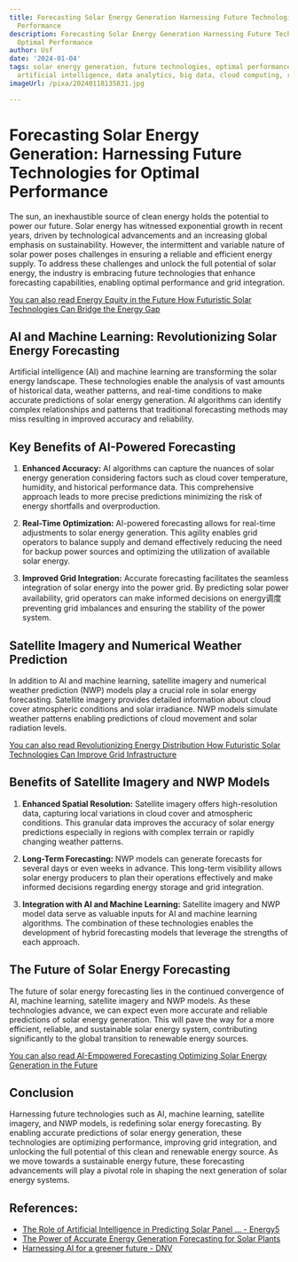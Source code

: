 ```yaml
---
title: Forecasting Solar Energy Generation Harnessing Future Technologies for Optimal
  Performance
description: Forecasting Solar Energy Generation Harnessing Future Technologies for
  Optimal Performance
author: Usf
date: '2024-01-04'
tags: solar energy generation, future technologies, optimal performance, machine learning,
  artificial intelligence, data analytics, big data, cloud computing, renewable energy
imageUrl: /pixa/20240118135831.jpg

---
```

# **Forecasting Solar Energy Generation: Harnessing Future  Technologies for Optimal Performance**

The sun, an inexhaustible source of clean energy holds the  potential to power our future. Solar energy has witnessed exponential growth in recent years, driven by technological advancements and an increasing global emphasis on sustainability. However, the intermittent  and variable nature of solar power poses challenges  in ensuring a reliable and efficient energy supply. To  address these challenges and unlock the full potential of solar energy, the industry is embracing future  technologies that enhance forecasting capabilities, enabling optimal performance and grid integration.

[You can also read Energy Equity in the Future  How Futuristic Solar Technologies Can Bridge the Energy Gap](Energy%20Equity%20in%20the%20Future%20How%20Futuristic%20Solar%20Technologies%20Can%20Bridge%20the%20Energy%20Gap)


## **AI and Machine Learning: Revolutionizing Solar Energy  Forecasting**

Artificial intelligence (AI)  and  machine learning are transforming the solar energy landscape. These technologies enable the analysis of vast  amounts of  historical  data, weather patterns,  and real-time conditions to make accurate predictions of solar energy  generation. AI  algorithms can identify complex relationships and patterns that traditional forecasting methods may miss resulting in improved accuracy and reliability.

##  **Key Benefits of AI-Powered Forecasting**

1. **Enhanced Accuracy:**  AI algorithms  can capture the nuances  of solar energy generation considering factors such as cloud cover temperature, humidity,  and historical performance data. This comprehensive approach leads  to more  precise predictions minimizing the risk of energy shortfalls and  overproduction.

2. **Real-Time Optimization:**  AI-powered forecasting allows for real-time adjustments to solar energy  generation. This agility enables grid operators to balance supply and demand effectively  reducing the need for backup power sources and optimizing the  utilization of available solar energy.

3. **Improved Grid  Integration:** Accurate forecasting facilitates  the seamless integration  of solar energy  into the power  grid. By  predicting solar power availability,  grid operators can make informed decisions on energy调度 preventing  grid imbalances and ensuring the stability  of the power system.

## **Satellite Imagery and Numerical Weather Prediction**

In addition to AI and machine  learning, satellite imagery  and numerical weather prediction  (NWP) models  play a crucial role in solar energy forecasting. Satellite imagery provides detailed information  about  cloud cover atmospheric  conditions and solar irradiance. NWP models simulate weather patterns enabling predictions of cloud movement and solar radiation levels.

[You can also read Revolutionizing Energy Distribution How Futuristic Solar Technologies Can Improve Grid Infrastructure](Revolutionizing%20Energy%20Distribution%20How%20Futuristic%20Solar%20Technologies%20Can%20Improve%20Grid%20Infrastructure)


## **Benefits of Satellite Imagery and NWP  Models**

1. **Enhanced Spatial Resolution:** Satellite imagery offers high-resolution data, capturing  local variations in cloud cover  and atmospheric conditions. This granular data improves the accuracy of  solar energy predictions especially in regions with complex terrain or  rapidly changing weather patterns.

2. **Long-Term Forecasting:** NWP models can generate forecasts for several days or even weeks in advance. This long-term visibility allows solar energy producers to  plan their operations effectively and make informed decisions regarding energy storage and grid integration.

3. **Integration with AI and Machine  Learning:** Satellite imagery and NWP model data  serve as valuable inputs for AI and machine learning algorithms. The combination of these technologies enables the  development of  hybrid forecasting models that leverage the strengths of  each approach.

## **The Future of Solar Energy Forecasting**

The future of solar energy  forecasting lies in the continued convergence of AI, machine learning, satellite imagery  and NWP models. As these technologies advance, we can expect even more accurate and  reliable predictions of solar energy generation. This will pave the way for a more efficient, reliable, and sustainable solar energy system, contributing significantly to the global  transition to renewable energy sources.

[You can also read AI-Empowered Forecasting Optimizing Solar Energy Generation in the Future](AI-Empowered%20Forecasting%20Optimizing%20Solar%20Energy%20Generation%20in%20the%20Future)


## **Conclusion**

Harnessing future technologies such as AI, machine learning, satellite imagery, and NWP  models, is redefining solar energy forecasting. By enabling accurate predictions of solar energy generation, these technologies are optimizing performance, improving  grid integration, and unlocking the full potential of this clean and renewable energy source. As we move towards a sustainable energy future,  these forecasting advancements will  play a pivotal role in shaping the next generation of solar energy systems.

## References:
- [The Role of Artificial Intelligence in Predicting Solar Panel ... - Energy5](https://energy5.com/the-role-of-artificial-intelligence-in-predicting-solar-panel-performance)
- [The Power of Accurate Energy Generation Forecasting for Solar Plants](https://www.linkedin.com/pulse/power-accurate-energy-generation-forecasting-solar-plants-lamba)
- [Harnessing AI for a greener future - DNV](https://www.dnv.com/article/harnessing-ai-for-a-greener-future--250773)
